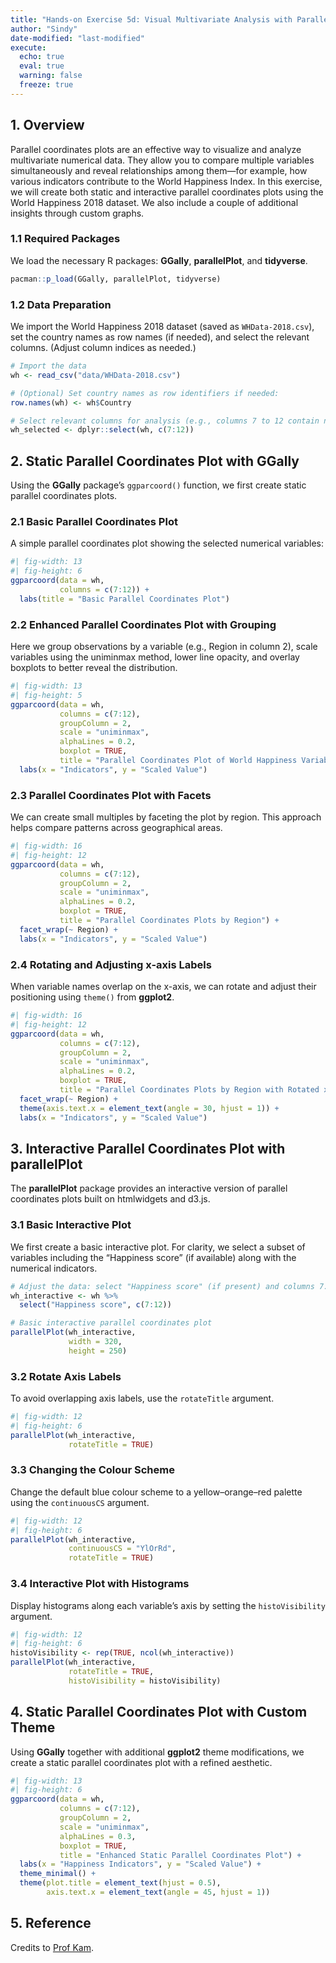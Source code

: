 ```yaml
---
title: "Hands-on Exercise 5d: Visual Multivariate Analysis with Parallel Coordinates Plot: Key Concepts and Insights"
author: "Sindy"
date-modified: "last-modified"
execute:
  echo: true
  eval: true
  warning: false
  freeze: true
---
```


## 1. Overview

Parallel coordinates plots are an effective way to visualize and analyze multivariate numerical data. They allow you to compare multiple variables simultaneously and reveal relationships among them—for example, how various indicators contribute to the World Happiness Index. In this exercise, we will create both static and interactive parallel coordinates plots using the World Happiness 2018 dataset. We also include a couple of additional insights through custom graphs.

### 1.1 Required Packages

We load the necessary R packages: **GGally**, **parallelPlot**, and **tidyverse**.

```r
pacman::p_load(GGally, parallelPlot, tidyverse)
```

### 1.2 Data Preparation

We import the World Happiness 2018 dataset (saved as `WHData-2018.csv`), set the country names as row names (if needed), and select the relevant columns. (Adjust column indices as needed.)

```r
# Import the data
wh <- read_csv("data/WHData-2018.csv")

# (Optional) Set country names as row identifiers if needed:
row.names(wh) <- wh$Country

# Select relevant columns for analysis (e.g., columns 7 to 12 contain numerical indicators)
wh_selected <- dplyr::select(wh, c(7:12))
```

## 2. Static Parallel Coordinates Plot with GGally

Using the **GGally** package’s `ggparcoord()` function, we first create static parallel coordinates plots.

### 2.1 Basic Parallel Coordinates Plot

A simple parallel coordinates plot showing the selected numerical variables:

```r
#| fig-width: 13
#| fig-height: 6
ggparcoord(data = wh, 
           columns = c(7:12)) +
  labs(title = "Basic Parallel Coordinates Plot")
```

### 2.2 Enhanced Parallel Coordinates Plot with Grouping

Here we group observations by a variable (e.g., Region in column 2), scale variables using the uniminmax method, lower line opacity, and overlay boxplots to better reveal the distribution.

```r
#| fig-width: 13
#| fig-height: 5
ggparcoord(data = wh, 
           columns = c(7:12), 
           groupColumn = 2,
           scale = "uniminmax",
           alphaLines = 0.2,
           boxplot = TRUE, 
           title = "Parallel Coordinates Plot of World Happiness Variables") +
  labs(x = "Indicators", y = "Scaled Value")
```

### 2.3 Parallel Coordinates Plot with Facets

We can create small multiples by faceting the plot by region. This approach helps compare patterns across geographical areas.

```r
#| fig-width: 16
#| fig-height: 12
ggparcoord(data = wh, 
           columns = c(7:12), 
           groupColumn = 2,
           scale = "uniminmax",
           alphaLines = 0.2,
           boxplot = TRUE, 
           title = "Parallel Coordinates Plots by Region") +
  facet_wrap(~ Region) +
  labs(x = "Indicators", y = "Scaled Value")
```

### 2.4 Rotating and Adjusting x-axis Labels

When variable names overlap on the x-axis, we can rotate and adjust their positioning using `theme()` from **ggplot2**.

```r
#| fig-width: 16
#| fig-height: 12
ggparcoord(data = wh, 
           columns = c(7:12), 
           groupColumn = 2,
           scale = "uniminmax",
           alphaLines = 0.2,
           boxplot = TRUE, 
           title = "Parallel Coordinates Plots by Region with Rotated x-axis Labels") +
  facet_wrap(~ Region) +
  theme(axis.text.x = element_text(angle = 30, hjust = 1)) +
  labs(x = "Indicators", y = "Scaled Value")
```

## 3. Interactive Parallel Coordinates Plot with parallelPlot

The **parallelPlot** package provides an interactive version of parallel coordinates plots built on htmlwidgets and d3.js.

### 3.1 Basic Interactive Plot

We first create a basic interactive plot. For clarity, we select a subset of variables including the “Happiness score” (if available) along with the numerical indicators.

```r
# Adjust the data: select "Happiness score" (if present) and columns 7:12
wh_interactive <- wh %>%
  select("Happiness score", c(7:12))

# Basic interactive parallel coordinates plot
parallelPlot(wh_interactive,
             width = 320,
             height = 250)
```

### 3.2 Rotate Axis Labels

To avoid overlapping axis labels, use the `rotateTitle` argument.

```r
#| fig-width: 12
#| fig-height: 6
parallelPlot(wh_interactive,
             rotateTitle = TRUE)
```

### 3.3 Changing the Colour Scheme

Change the default blue colour scheme to a yellow–orange–red palette using the `continuousCS` argument.

```r
#| fig-width: 12
#| fig-height: 6
parallelPlot(wh_interactive,
             continuousCS = "YlOrRd",
             rotateTitle = TRUE)
```

### 3.4 Interactive Plot with Histograms

Display histograms along each variable’s axis by setting the `histoVisibility` argument.

```r
#| fig-width: 12
#| fig-height: 6
histoVisibility <- rep(TRUE, ncol(wh_interactive))
parallelPlot(wh_interactive,
             rotateTitle = TRUE,
             histoVisibility = histoVisibility)
```

## 4. Static Parallel Coordinates Plot with Custom Theme

Using **GGally** together with additional **ggplot2** theme modifications, we create a static parallel coordinates plot with a refined aesthetic.

```r
#| fig-width: 13
#| fig-height: 6
ggparcoord(data = wh, 
           columns = c(7:12), 
           groupColumn = 2,
           scale = "uniminmax",
           alphaLines = 0.3,
           boxplot = TRUE, 
           title = "Enhanced Static Parallel Coordinates Plot") +
  labs(x = "Happiness Indicators", y = "Scaled Value") +
  theme_minimal() +
  theme(plot.title = element_text(hjust = 0.5),
        axis.text.x = element_text(angle = 45, hjust = 1))
```

## 5. Reference
Credits to [Prof Kam](https://r4va.netlify.app/chap15).
